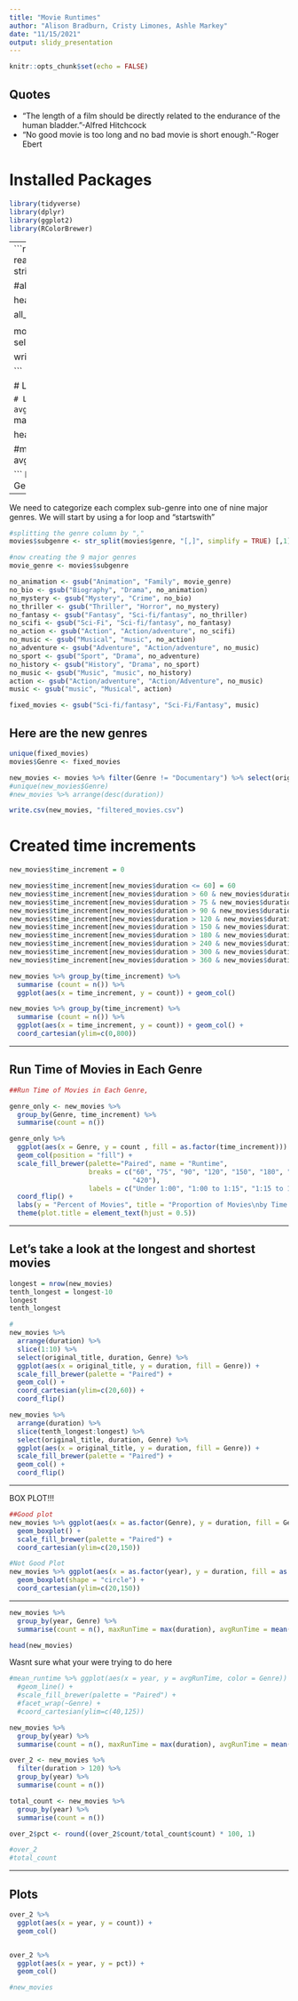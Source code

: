 ```yaml
---
title: "Movie Runtimes"
author: "Alison Bradburn, Cristy Limones, Ashle Markey"
date: "11/15/2021"
output: slidy_presentation
---
```


```r
knitr::opts_chunk$set(echo = FALSE)
```
## Quotes

- "The length of a film should be directly related to the endurance of the human bladder."-Alfred Hitchcock
- "No good movie is too long and no bad movie is short enough."-Roger Ebert


# Installed Packages
```r
library(tidyverse)
library(dplyr)
library(ggplot2)
library(RColorBrewer)
```

---
```r

#cristy
all_movies <- read.csv("/Users/cristyreynolds/Desktop/DataScience2401/Final_Project/IMDbmovies.csv", stringsAsFactors = FALSE) 

#allisons 
#all_movies <- read.csv("IMDbmovies.csv")
 
head(all_movies)

all_movies$year <- as.integer(all_movies$year)
 
movies <- all_movies %>% filter(year >= 1980, country == "USA") %>%
    select(original_title, year, genre, duration, votes, country)

 
write.csv(movies, "movies.csv")
 
```

# Looking at our filtered data frame
```r

head(movies)
colnames(movies)

```
# Looking at data grouped by genre and setting columns to look at max runtime and avg runtime
```r

by_genre <- movies %>%
  group_by(genre) %>% 
  summarise(count = n(), maxRunTime = max(duration), avgRunTime = mean(duration))

head(by_genre)

#movies %>% 
  #filter(genre == "Action") %>%
  #summarise(maxRunTime = max(duration), avgRunTime = mean(duration))

```
Here is where we noticed that we needed to clean up the genre catetory and set a "Main Genre" 

---

We need to categorize each complex sub-genre into one of nine major genres. We will start by using a for loop and "startswith"

```r

#splitting the genre column by ","
movies$subgenre <- str_split(movies$genre, "[,]", simplify = TRUE) [,1]

#now creating the 9 major genres
movie_genre <- movies$subgenre

no_animation <- gsub("Animation", "Family", movie_genre)
no_bio <- gsub("Biography", "Drama", no_animation)
no_mystery <- gsub("Mystery", "Crime", no_bio)
no_thriller <- gsub("Thriller", "Horror", no_mystery)
no_fantasy <- gsub("Fantasy", "Sci-fi/fantasy", no_thriller)
no_scifi <- gsub("Sci-Fi", "Sci-fi/fantasy", no_fantasy)
no_action <- gsub("Action", "Action/adventure", no_scifi)
no_music <- gsub("Musical", "music", no_action)
no_adventure <- gsub("Adventure", "Action/adventure", no_music)
no_sport <- gsub("Sport", "Drama", no_adventure)
no_history <- gsub("History", "Drama", no_sport)
no_music <- gsub("Music", "music", no_history)
action <- gsub("Action/adventure", "Action/Adventure", no_music)
music <- gsub("music", "Musical", action)

fixed_movies <- gsub("Sci-fi/fantasy", "Sci-Fi/Fantasy", music)

```

## Here are the new genres
```r

unique(fixed_movies)
movies$Genre <- fixed_movies

```


```r
new_movies <- movies %>% filter(Genre != "Documentary") %>% select(original_title, year, Genre, duration, votes)
#unique(new_movies$Genre)
#new_movies %>% arrange(desc(duration))

write.csv(new_movies, "filtered_movies.csv")

```

# Created time increments
```r

new_movies$time_increment = 0

new_movies$time_increment[new_movies$duration <= 60] = 60
new_movies$time_increment[new_movies$duration > 60 & new_movies$duration <= 75] = 75
new_movies$time_increment[new_movies$duration > 75 & new_movies$duration <= 90] = 90
new_movies$time_increment[new_movies$duration > 90 & new_movies$duration <= 120] = 120
new_movies$time_increment[new_movies$duration > 120 & new_movies$duration <= 150] = 150
new_movies$time_increment[new_movies$duration > 150 & new_movies$duration <= 180] = 180
new_movies$time_increment[new_movies$duration > 180 & new_movies$duration <= 240] = 240
new_movies$time_increment[new_movies$duration > 240 & new_movies$duration <= 300] = 300
new_movies$time_increment[new_movies$duration > 300 & new_movies$duration <= 360] = 360
new_movies$time_increment[new_movies$duration > 360 & new_movies$duration <= 420] = 420
```


```r
new_movies %>% group_by(time_increment) %>% 
  summarise (count = n()) %>%
  ggplot(aes(x = time_increment, y = count)) + geom_col()

new_movies %>% group_by(time_increment) %>% 
  summarise (count = n()) %>%
  ggplot(aes(x = time_increment, y = count)) + geom_col() +
  coord_cartesian(ylim=c(0,800))

```


---

## Run Time of Movies in Each Genre

```r
##Run Time of Movies in Each Genre, 

genre_only <- new_movies %>% 
  group_by(Genre, time_increment) %>% 
  summarise(count = n())

```

```r

genre_only %>% 
  ggplot(aes(x = Genre, y = count , fill = as.factor(time_increment))) +
  geom_col(position = "fill") + 
  scale_fill_brewer(palette="Paired", name = "Runtime",
                    breaks = c("60", "75", "90", "120", "150", "180", "240", "300", "360", 
                               "420"),
                    labels = c("Under 1:00", "1:00 to 1:15", "1:15 to 1:30", "1:30 to 2:00", "2:00 to 2:30", "2:30 to 3:00", "3:00 to 4:00", "4:00 to 5:00", "5:00 to 6:00", "6:00 to 7:00" )) +
  coord_flip() +
  labs(y = "Percent of Movies", title = "Proportion of Movies\nby Time and Genre\n") +
  theme(plot.title = element_text(hjust = 0.5))
```

---


## Let's take a look at the longest and shortest movies


```r
longest = nrow(new_movies)
tenth_longest = longest-10
longest
tenth_longest
```



```r
#
new_movies %>%
  arrange(duration) %>% 
  slice(1:10) %>%
  select(original_title, duration, Genre) %>%
  ggplot(aes(x = original_title, y = duration, fill = Genre)) +
  scale_fill_brewer(palette = "Paired") +
  geom_col() +
  coord_cartesian(ylim=c(20,60)) + 
  coord_flip()

new_movies %>%
  arrange(duration) %>% 
  slice(tenth_longest:longest) %>% 
  select(original_title, duration, Genre) %>%
  ggplot(aes(x = original_title, y = duration, fill = Genre)) +
  scale_fill_brewer(palette = "Paired") +
  geom_col() +
  coord_flip()


```

--- 


BOX PLOT!!!


```r

##Good plot
new_movies %>% ggplot(aes(x = as.factor(Genre), y = duration, fill = Genre)) + 
  geom_boxplot() +
  scale_fill_brewer(palette = "Paired") + 
  coord_cartesian(ylim=c(20,150))

#Not Good Plot
new_movies %>% ggplot(aes(x = as.factor(year), y = duration, fill = as.factor(year))) + 
  geom_boxplot(shape = "circle") +
  coord_cartesian(ylim=c(20,150)) 


```

---


```r
new_movies %>% 
  group_by(year, Genre) %>% 
  summarise(count = n(), maxRunTime = max(duration), avgRunTime = mean(duration))
```


```r
head(new_movies)
```


Wasnt sure what your were trying to do here
```r
#mean_runtime %>% ggplot(aes(x = year, y = avgRunTime, color = Genre)) + 
  #geom_line() + 
  #scale_fill_brewer(palette = "Paired") + 
  #facet_wrap(~Genre) +
  #coord_cartesian(ylim=c(40,125)) 
```

```r

new_movies %>% 
  group_by(year) %>% 
  summarise(count = n(), maxRunTime = max(duration), avgRunTime = mean(duration))

```


```r

over_2 <- new_movies %>% 
  filter(duration > 120) %>% 
  group_by(year) %>% 
  summarise(count = n()) 

total_count <- new_movies %>% 
  group_by(year) %>% 
  summarise(count = n())

over_2$pct <- round((over_2$count/total_count$count) * 100, 1)

```

```r
#over_2
#total_count
```


---

## Plots

```r

over_2 %>% 
  ggplot(aes(x = year, y = count)) +
  geom_col()


over_2 %>% 
  ggplot(aes(x = year, y = pct)) +
  geom_col()
```


```r
#new_movies

```




